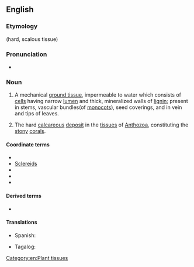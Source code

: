 ==English==

===Etymology===
{{confix|en|sclero|enchyma}} (hard, scalous tissue)

===Pronunciation===
* {{IPA|/ˌsklɪəɹəŋˈkaɪmə/|lang=en}}

===Noun===
{{en-noun|~|s|sclerenchymata}}

# {{lb|en|botany}} A mechanical [[ground tissue]], impermeable to water which consists of [[cell]]s having narrow [[lumen]] and thick, mineralized walls of [[lignin]]; present in stems, vascular bundles(of [[monocot|monocots]]), seed coverings, and in vein and tips of leaves.
# {{lb|en|zoology}} The hard [[calcareous]] [[deposit]] in the [[tissue]]s of [[Anthozoa]], constituting the [[stony]] [[coral]]s.<!--Webster 1913-->

====Coordinate terms====
* {{l|en|chlorenchyma}}
*[[sclereid|Sclereids]]
* {{l|en|collenchyma}}
* {{l|en|merenchyma}}
* {{l|en|parenchyma}}

====Derived terms====
* {{l|en|sclerenchymatous}}

====Translations====
{{trans-top|a mechanical, supportive ground tissue in plants consisting of aggregates of cells having thick, often mineralized walls}}
* Spanish: {{t|es|esclerénquima|m}}
{{trans-mid}}
* Tagalog: {{t|tl|tagasihayan}}
{{trans-bottom}}

[[Category:en:Plant tissues]]